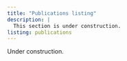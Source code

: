 ```yaml
---
title: "Publications listing"
description: |
  This section is under construction.
listing: publications
---
```


Under construction.
